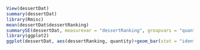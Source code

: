 ```{r}
View(dessertDat)
summary(dessertDat)
library(Rmisc)
mean(dessertDat$dessertRanking)
summarySE(dessertDat, measurevar = "dessertRanking", groupvars = "quantity", na.rm = FALSE, conf.interval = 0.95)
library(ggplot2)
ggplot(dessertDat, aes(dessertRanking, quantity)+geom_bar(stat = "identity"))
```


